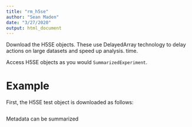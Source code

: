 ```yaml
---
title: "rm_h5se"
author: "Sean Maden"
date: "3/27/2020"
output: html_document
---
```


Download the H5SE objects. These use DelayedArray technology to delay actions on large datasets and speed up analysis. time.

Access H5SE objects as you would `SummarizedExperiment`. 

# Example

First, the H5SE test object is downloaded as follows:

```r
```

Metadata can be summarized 